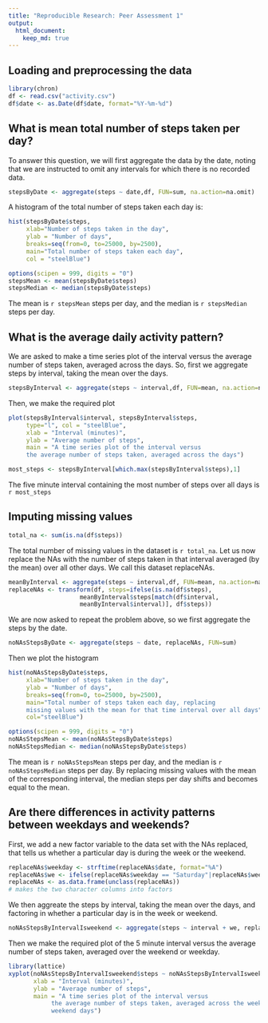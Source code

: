 ```yaml
---
title: "Reproducible Research: Peer Assessment 1"
output: 
  html_document:
    keep_md: true
---
```



## Loading and preprocessing the data
```r
library(chron)
df <- read.csv("activity.csv")
df$date <- as.Date(df$date, format="%Y-%m-%d")

```


## What is mean total number of steps taken per day?

To answer this question, we will first aggregate the data by the date, noting that we are instructed to omit any intervals for which there is no recorded data.

```r
stepsByDate <- aggregate(steps ~ date,df, FUN=sum, na.action=na.omit)

```

A histogram of the total number of steps taken each day is:
```r
hist(stepsByDate$steps, 
     xlab="Number of steps taken in the day", 
     ylab = "Number of days", 
     breaks=seq(from=0, to=25000, by=2500),
     main="Total number of steps taken each day",
     col = "steelBlue")
```
```r
options(scipen = 999, digits = "0")
stepsMean <- mean(stepsByDate$steps)
stepsMedian <- median(stepsByDate$steps)
```

The mean is `r stepsMean` steps per day, and the median is `r stepsMedian` steps per day.

## What is the average daily activity pattern?
We are asked to make a time series plot of the interval versus the average number of steps taken, averaged across the days. So, first we aggregate steps by interval, taking the mean over the days.

```r
stepsByInterval <- aggregate(steps ~ interval,df, FUN=mean, na.action=na.omit)
```

Then, we make the required plot
```r
plot(stepsByInterval$interval, stepsByInterval$steps, 
     type="l", col = "steelBlue",
     xlab = "Interval (minutes)",
     ylab = "Average number of steps",
     main = "A time series plot of the interval versus 
     the average number of steps taken, averaged across the days")
```


```r
most_steps <- stepsByInterval[which.max(stepsByInterval$steps),1]
```

The five minute interval containing the most number of steps over all days is
`r most_steps`




## Imputing missing values
```r
total_na <- sum(is.na(df$steps))
```
The total number of missing values in the dataset is `r total_na`. Let us now replace the NAs with the number of steps taken in that interval averaged (by the mean) over all other days. We call this dataset replaceNAs.
```r
meanByInterval <- aggregate(steps ~ interval,df, FUN=mean, na.action=na.omit)
replaceNAs <- transform(df, steps=ifelse(is.na(df$steps), 
                    meanByInterval$steps[match(df$interval,
                    meanByInterval$interval)], df$steps))
```

We are now asked to repeat the problem above, so we first aggregate the steps by the date.
```r
noNAsStepsByDate <- aggregate(steps ~ date, replaceNAs, FUN=sum)
```
Then we plot the histogram
```r
hist(noNAsStepsByDate$steps, 
     xlab="Number of steps taken in the day", 
     ylab = "Number of days", 
     breaks=seq(from=0, to=25000, by=2500),
     main="Total number of steps taken each day, replacing 
     missing values with the mean for that time interval over all days",
     col="steelBlue")
```
```r
options(scipen = 999, digits = "0")
noNAsStepsMean <- mean(noNAsStepsByDate$steps)
noNAsStepsMedian <- median(noNAsStepsByDate$steps)
```

The mean is `r noNAsStepsMean` steps per day, and the median is `r noNAsStepsMedian` steps per day. By replacing missing values with the mean of the corresponding interval, the median steps per day shifts and becomes equal to the mean.

## Are there differences in activity patterns between weekdays and weekends?
First, we add a new factor variable to the data set with the NAs replaced, that tells us whether a particular day is during the week or the weekend.
```r
replaceNAs$weekday <- strftime(replaceNAs$date, format="%A")
replaceNAs$we <- ifelse(replaceNAs$weekday == "Saturday"|replaceNAs$weekday == "Sunday", "weekend", "weekday")
replaceNAs <- as.data.frame(unclass(replaceNAs))
# makes the two character columns into factors
```
We then aggreate the steps by interval, taking the mean over the days, and factoring in whether a particular day is in the week or weekend.
```r
noNAsStepsByIntervalIsweekend <- aggregate(steps ~ interval + we, replaceNAs, mean)
```
Then we make the required plot of the 5 minute interval versus the average number of steps taken, averaged over the weekend or weekday.
```r
library(lattice)
xyplot(noNAsStepsByIntervalIsweekend$steps ~ noNAsStepsByIntervalIsweekend$interval | noNAsStepsByIntervalIsweekend$we, layout=c(1,2), type="l", col="steelBlue",
       xlab = "Interval (minutes)",
       ylab = "Average number of steps",
       main = "A time series plot of the interval versus 
            the average number of steps taken, averaged across the weekdays/ 
            weekend days")
```